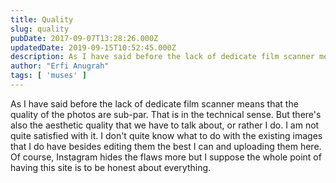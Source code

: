 ```yaml
---
title: Quality
slug: quality
pubDate: 2017-09-07T13:28:26.000Z
updatedDate: 2019-09-15T10:52:45.000Z
description: As I have said before the lack of dedicate film scanner means that the quality of the photos are sub-par. That is in the technical sense. But there's also the aesthetic quality that we have to talk about, or rather I do. I am not quite satisfied with it. I don't quite know what to do with the existing images that I do have besides editing them the best I can and uploading them here. Of course, Instagram hides the flaws more but I suppose the whole point of having this site is to be honest about everything. 
author: "Erfi Anugrah"
tags: [ 'muses' ]
---
```


As I have said before the lack of dedicate film scanner means that the quality of the photos are sub-par. That is in the technical sense. But there's also the aesthetic quality that we have to talk about, or rather I do. I am not quite satisfied with it. I don't quite know what to do with the existing images that I do have besides editing them the best I can and uploading them here. Of course, Instagram hides the flaws more but I suppose the whole point of having this site is to be honest about everything. 
